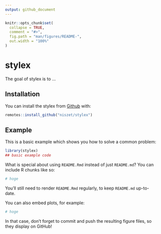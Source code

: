 ```yaml
---
output: github_document
---
```


<!-- README.md is generated from README.Rmd. Please edit that file -->

```r
knitr::opts_chunk$set(
  collapse = TRUE,
  comment = "#>",
  fig.path = "man/figures/README-",
  out.width = "100%"
)
```

# stylex

<!-- badges: start -->
<!-- badges: end -->

The goal of stylex is to ...

## Installation

You can install the stylex from [Github]() with:

``` r
remotes::install_github("niszet/stylex")
```

## Example

This is a basic example which shows you how to solve a common problem:

```r
library(stylex)
## basic example code
```

What is special about using `README.Rmd` instead of just `README.md`? You can include R chunks like so:

```r
# hoge
```

You'll still need to render `README.Rmd` regularly, to keep `README.md` up-to-date.

You can also embed plots, for example:

```r
# hoge
```

In that case, don't forget to commit and push the resulting figure files, so they display on GitHub!
